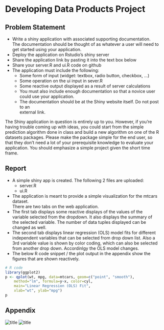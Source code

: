 Developing Data Products Project
========================================================

Problem Statement
----------------------
* Write a shiny application with associated supporting documentation. The documentation should be thought of as whatever a user will need to get started using your application.
* Deploy the application on Rstudio's shiny server
* Share the application link by pasting it into the text box below
* Share your server.R and ui.R code on github
* The application must include the following:
  + Some form of input (widget: textbox, radio button, checkbox, ...)
  + Some operation on the ui input in sever.R
  + Some reactive output displayed as a result of server calculations
  + You must also include enough documentation so that a novice user could use 
  your application.
  + The documentation should be at the Shiny website itself. Do not post to an   
  external link.

The Shiny application in question is entirely up to you. However, if you're having trouble coming up with ideas, you could start from the simple prediction algorithm done in class and build a new algorithm on one of the R datasets packages. Please make the package simple for the end user, so that they don't need a lot of your prerequisite knowledge to evaluate your application. You should emphasize a simple project given the short time frame.  

Report
------

* A simple shiny app is created. The following 2 files are uploaded:
  + server.R
  + ui.R
 
* The application is meant to provide a simple visualization for the mtcars 
  dataset.     
  There are two tabs on the web application. 
* The first tab displays some reactive displays of the values of the variable 
  selected from the dropdown. 
  It also displays the summary of the selected variable.
  The number of data tuples displayed can be changed as well.
* The second tab displays linear regression (OLS) model fits for different 
  independent variables that can be selected from drop down list. 
  Also a 3rd variable value is shown by color coding, which can also be selected from another drop down. Accordinlgy the OLS model changes.
* The below R code snippet / the plot output in the appendix show the figures that are shown reactively.

```r
# R code
library(ggplot2)
p <- qplot(wt, mpg, data=mtcars, geom=c("point", "smooth"), 
    method="lm", formula=y~x, color=cyl, 
    main="Linear Regression (OLS) Fit", 
    xlab="wt", ylab="mpg")
p
```
Appendix
--------
![title](tab1.png)
![title](tab2.png)
